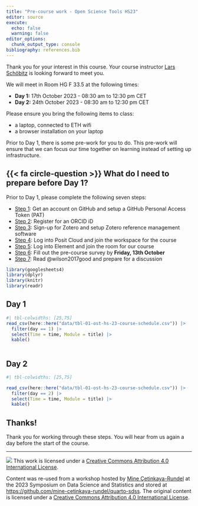 ```yaml
---
title: "Pre-course work - Open Science Tools HS23"
editor: source
execute: 
  echo: false
  warning: false
editor_options: 
  chunk_output_type: console
bibliography: references.bib
---
```


Thank you for your interest in this course. Your course instructor [Lars Schöbitz](https://ghe.ethz.ch/about/people/person-detail.MjkyODc2.TGlzdC80MTI2LC0xNDYwMDMwNTU3.html) is looking forward to meet you. 

We will meet in Room HG F 33.5 at the following times:

-   **Day 1:** 17th October 2023 - 08:30 am to 12:30 pm CET
-   **Day 2:** 24th October 2023 - 08:30 am to 12:30 pm CET

Please ensure you bring the following items to class:

-   a laptop, connected to ETH wifi
-   a browser installation on your laptop

Prior to Day 1, there is some pre-work for you to do. This pre-work will ensure that we can focus our time together on learning instead of setting up infrastructure.

## {{< fa circle-question >}} What do I need to prepare before Day 1?

Prior to Day 1, please complete the following seven steps:

-   [Step 1](0-2-pre-work/01-github.html): Get an account on GitHub and setup a GitHub Personal Access Token (PAT)
-   [Step 2](0-2-pre-work/02-orcid.html): Register for an ORCID iD
-   [Step 3](0-2-pre-work/03-zotero.html): Sign-up for Zotero and setup Zotero reference management software
-   [Step 4](0-2-pre-work/04-posit-cloud.html): Log into Posit Cloud and join the workspace for the course
-   [Step 5](0-2-pre-work/05-element.html): Log into Element and join the room for our course
-   [Step 6](0-2-pre-work/06-survey.html): Fill out the pre-course survey by **Friday, 13th October**
-   [Step 7](0-2-pre-work/07-reading.html): Read @wilson2017good and prepare for a discussion

```r
library(googlesheets4)
library(dplyr)
library(knitr)
library(readr)
```

## Day 1

```r
#| tbl-colwidths: [25,75]
read_csv(here::here("data/tbl-01-ost-hs-23-course-schedule.csv")) |> 
  filter(day == 1) |> 
  select(Time = time, Module = title) |> 
  kable()
  
```

## Day 2

```r
#| tbl-colwidths: [25,75]

read_csv(here::here("data/tbl-01-ost-hs-23-course-schedule.csv")) |>
  filter(day == 2) |> 
  select(Time = time, Module = title) |> 
  kable()
```


## Thanks!

Thank you for working through these steps. You will hear from us again a day before the start of the course.


------------------------------------------------------------------------

![](https://i.creativecommons.org/l/by/4.0/88x31.png) This work is licensed under a [Creative Commons Attribution 4.0 International License](https://creativecommons.org/licenses/by/4.0/).

Content was re-used from a workshop hosted by [Mine Çetinkaya-Rundel](https://mine-cr.com/) at the 2023 Symposium on Data Science and Statistics and stored at <https://github.com/mine-cetinkaya-rundel/quarto-sdss>. The original content is licensed under a [Creative Commons Attribution 4.0 International License](https://creativecommons.org/licenses/by/4.0/).
